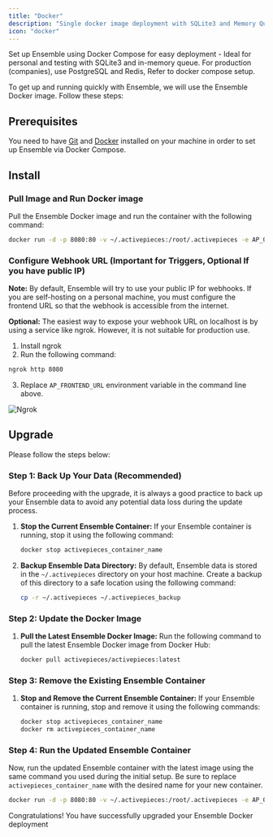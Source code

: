```yaml
---
title: "Docker"
description: "Single docker image deployment with SQLite3 and Memory Queue"
icon: "docker"
---
```


<Tip>
Set up Ensemble using Docker Compose for easy deployment - Ideal for personal and testing with SQLite3 and in-memory queue. 
For production (companies), use PostgreSQL and Redis, Refer to docker compose setup.
</Tip>

To get up and running quickly with Ensemble, we will use the Ensemble Docker image. Follow these steps:

## Prerequisites

You need to have [Git](https://git-scm.com/book/en/v2/Getting-Started-Installing-Git) and [Docker](https://docs.docker.com/get-docker/) installed on your machine in order to set up Ensemble via Docker Compose.

## Install

### Pull Image and Run Docker image 

Pull the Ensemble Docker image and run the container with the following command:

```bash
docker run -d -p 8080:80 -v ~/.activepieces:/root/.activepieces -e AP_QUEUE_MODE=MEMORY -e AP_DB_TYPE=SQLITE3 -e AP_FRONTEND_URL="http://localhost:8080" activepieces/activepieces:latest
```

### Configure Webhook URL (Important for Triggers, Optional If you have public IP)

**Note:** By default, Ensemble will try to use your public IP for webhooks. If you are self-hosting on a personal machine, you must configure the frontend URL so that the webhook is accessible from the internet.

**Optional:** The easiest way to expose your webhook URL on localhost is by using a service like ngrok. However, it is not suitable for production use.

1. Install ngrok
2. Run the following command:
```bash
ngrok http 8080
```
3. Replace `AP_FRONTEND_URL` environment variable in the command line above.

![Ngrok](../../resources/screenshots/docker-ngrok.png)



## Upgrade 

Please follow the steps below:

### Step 1: Back Up Your Data (Recommended)

Before proceeding with the upgrade, it is always a good practice to back up your Ensemble data to avoid any potential data loss during the update process.

1. **Stop the Current Ensemble Container:** If your Ensemble container is running, stop it using the following command:
   ```bash
   docker stop activepieces_container_name
   ```

2. **Backup Ensemble Data Directory:** By default, Ensemble data is stored in the `~/.activepieces` directory on your host machine. Create a backup of this directory to a safe location using the following command:
   ```bash
   cp -r ~/.activepieces ~/.activepieces_backup
   ```

### Step 2: Update the Docker Image

1. **Pull the Latest Ensemble Docker Image:** Run the following command to pull the latest Ensemble Docker image from Docker Hub:
   ```bash
   docker pull activepieces/activepieces:latest
   ```

### Step 3: Remove the Existing Ensemble Container

1. **Stop and Remove the Current Ensemble Container:** If your Ensemble container is running, stop and remove it using the following commands:
   ```bash
   docker stop activepieces_container_name
   docker rm activepieces_container_name
   ```

### Step 4: Run the Updated Ensemble Container

Now, run the updated Ensemble container with the latest image using the same command you used during the initial setup. Be sure to replace `activepieces_container_name` with the desired name for your new container.

```bash
docker run -d -p 8080:80 -v ~/.activepieces:/root/.activepieces -e AP_QUEUE_MODE=MEMORY -e AP_DB_TYPE=SQLITE3 -e AP_FRONTEND_URL="http://localhost:8080" --name activepieces_container_name activepieces/activepieces:latest
```


Congratulations! You have successfully upgraded your Ensemble Docker deployment
